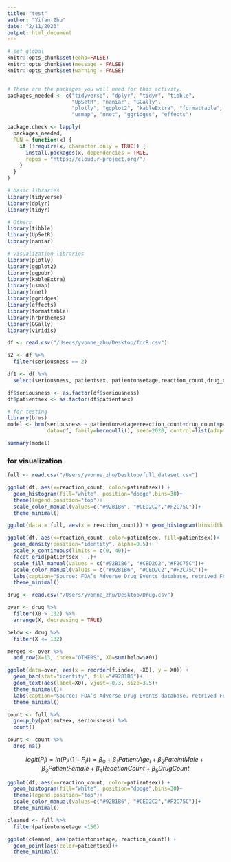 ```yaml
---
title: "test"
author: "Yifan Zhu"
date: "2/11/2023"
output: html_document
---
```


 
```r
# set global 
knitr::opts_chunk$set(echo=FALSE)
knitr::opts_chunk$set(message = FALSE)
knitr::opts_chunk$set(warning = FALSE)


# These are the packages you will need for this activity.
packages_needed <- c("tidyverse", "dplyr", "tidyr", "tibble", 
                     "UpSetR", "naniar", "GGally",
                     "plotly", "ggplot2", "kableExtra", "formattable", "ggpubr",
                     "usmap", "nnet", "ggridges", "effects")

package.check <- lapply(
  packages_needed,
  FUN = function(x) {
    if (!require(x, character.only = TRUE)) {
      install.packages(x, dependencies = TRUE, 
      repos = "https://cloud.r-project.org/")
    }
  }
)

# basic libraries
library(tidyverse)
library(dplyr)
library(tidyr)

# Others
library(tibble)
library(UpSetR)
library(naniar)

# visualization libraries
library(plotly)
library(ggplot2)
library(ggpubr)
library(kableExtra)
library(usmap)
library(nnet)
library(ggridges)
library(effects)
library(formattable)
library(hrbrthemes)
library(GGally)
library(viridis)

```

```r
df <- read.csv("/Users/yvonne_zhu/Desktop/forR.csv")

s2 <- df %>%
  filter(seriousness == 2)

df1 <- df %>%
  select(seriousness, patientsex, patientonsetage,reaction_count,drug_count)

df$seriousness <- as.factor(df$seriousness)
df$patientsex <- as.factor(df$patientsex)
```


```r
# for testing 
library(brms)
model <- brm(seriousness ~ patientonsetage+reaction_count+drug_count+patientsex,
             data=df, family=bernoulli(), seed=2020, control=list(adapt_delta=0.90))
```

```r
summary(model)

```


### for visualization 
```r
full <- read.csv("/Users/yvonne_zhu/Desktop/full_dataset.csv")

```

```r
ggplot(df, aes(x=reaction_count, color=patientsex)) +
  geom_histogram(fill="white", position="dodge",bins=30)+
  theme(legend.position="top")+
  scale_color_manual(values=c("#92B1B6", "#CED2C2","#F2C75C"))+
  theme_minimal()

```
```r
ggplot(data = full, aes(x = reaction_count)) + geom_histogram(binwidth = 20)+ facet_wrap(~seriousness)
```


```r
ggplot(df, aes(x=reaction_count, color=patientsex, fill=patientsex))+ 
  geom_density(position="identity", alpha=0.5)+
  scale_x_continuous(limits = c(0, 40))+
  facet_grid(patientsex ~ .)+
  scale_fill_manual(values = c("#92B1B6", "#CED2C2","#F2C75C"))+ 
  scale_color_manual(values = c("#92B1B6", "#CED2C2","#F2C75C"))+ 
  labs(caption="Source: FDA’s Adverse Drug Events database, retrived Feb.11, 2023", x="reaction count", y = "number")+ 
  theme_minimal()
```


```r
drug <- read.csv("/Users/yvonne_zhu/Desktop/Drug.csv")

over <- drug %>%
  filter(X0 > 132) %>%
  arrange(X, decreasing = TRUE) 

below <- drug %>%
  filter(X <= 132)

merged <- over %>%
  add_row(X=13, index="OTHERS", X0=sum(below$X0))
```

```r
ggplot(data=over, aes(x = reorder(f.index, -X0), y = X0)) +
  geom_bar(stat="identity", fill="#92B1B6")+
  geom_text(aes(label=X0), vjust=-0.3, size=3.5)+
  theme_minimal()+
  labs(caption="Source: FDA’s Adverse Drug Events database, retrived Feb.11, 2023", x="drug", y = "frequency")+ 
  theme_minimal()

```

```r
count <- full %>%
  group_by(patientsex, seriousness) %>%
  count()

count <- count %>%
  drop_na() 
```

$$ logit(P_i)=ln(P_i/(1-P_i)) = \beta_0+\beta_1  PatientAge_i + \beta_2 Pateint Male + \beta_3 Patient Female +\beta_4 Reaction Count + \beta_5 Drug Count$$

```r

ggplot(df, aes(x=reaction_count, color=patientsex)) +
  geom_histogram(fill="white", position="dodge",bins=30)+
  theme(legend.position="top")+
  scale_color_manual(values=c("#92B1B6", "#CED2C2","#F2C75C"))+
  theme_minimal()

```


```r
cleaned <- full %>%
  filter(patientonsetage <150)

ggplot(cleaned, aes(patientonsetage, reaction_count)) +
  geom_point(aes(color=patientsex))+
  theme_minimal()

```
